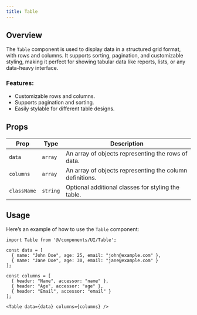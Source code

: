 ```yaml
---
title: Table 
---
```


## Overview

The `Table` component is used to display data in a structured grid format, with rows and columns. It supports sorting, pagination, and customizable styling, making it perfect for showing tabular data like reports, lists, or any data-heavy interface.

### Features:
- Customizable rows and columns.
- Supports pagination and sorting.
- Easily stylable for different table designs.

## Props

| Prop        | Type       | Description                                                         |
| ----------- | ---------- | ------------------------------------------------------------------- |
| `data`      | `array`    | An array of objects representing the rows of data.                  |
| `columns`   | `array`    | An array of objects representing the column definitions.            |
| `className` | `string`   | Optional additional classes for styling the table.                  |

## Usage

Here’s an example of how to use the `Table` component:

```tsx
import Table from '@/components/UI/Table';

const data = [
  { name: "John Doe", age: 25, email: "john@example.com" },
  { name: "Jane Doe", age: 30, email: "jane@example.com" }
];

const columns = [
  { header: "Name", accessor: "name" },
  { header: "Age", accessor: "age" },
  { header: "Email", accessor: "email" }
];

<Table data={data} columns={columns} />
